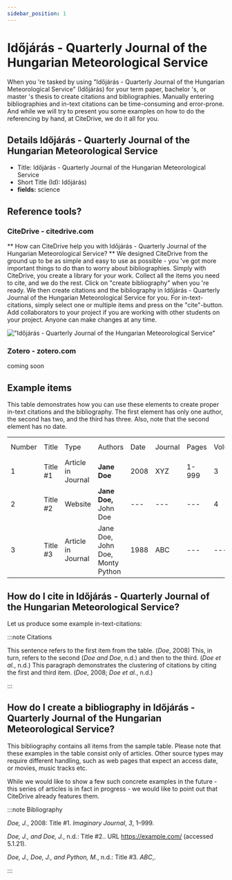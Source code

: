 ```yaml
---
sidebar_position: 1
---
```


# Időjárás - Quarterly Journal of the Hungarian Meteorological Service

When you 're tasked by using "Időjárás - Quarterly Journal of the Hungarian Meteorological Service" (Időjárás) for your term paper, bachelor 's, or master 's thesis to create citations and bibliographies.
Manually entering bibliographies and in-text citations can be time-consuming and error-prone. And while we will try to present you some examples on how to do the referencing by hand, at CiteDrive, we do it all for you.

## Details  Időjárás - Quarterly Journal of the Hungarian Meteorological Service
* Title: Időjárás - Quarterly Journal of the Hungarian Meteorological Service
* Short Title (Id): Időjárás)
* **fields:** science

## Reference tools?
### CiteDrive - citedrive.com
** How can CiteDrive help you with Időjárás - Quarterly Journal of the Hungarian Meteorological Service? **
We designed CiteDrive from the ground up to be as simple and easy to use as possible - you 've got more important things to do than to worry about bibliographies. Simply with CiteDrive, you create a library for your work. Collect all the items you need to cite, and we do the rest. Click on "create bibliography" when you 're ready. We then create citations and the bibliography in Időjárás - Quarterly Journal of the Hungarian Meteorological Service for you. For in-text-citations, simply select one or multiple items and press on the "cite"-button. Add collaborators to your project if you are working with other students on your project. Anyone can make changes at any time.


!["Időjárás - Quarterly Journal of the Hungarian Meteorological Service"](images/idojaras--quarterly-journal-of-the-hungarian-meteorological-service.svg "Choose Időjárás - Quarterly Journal of the Hungarian Meteorological Service in the CiteDrive App")

### Zotero - zotero.com

coming soon

## Example items

This table demonstrates how you can use these elements to create proper in-text citations and the bibliography. The first element has only one author, the second has two, and the third has three. Also, note that the second element has no date.


<table>
  <tr>
   <td>Number
   </td>
   <td>Title
   </td>
   <td>Type
   </td>
   <td>Authors
   </td>
   <td>Date
   </td>
   <td>Journal
   </td>
   <td>Pages
   </td>
   <td>Volume
   </td>
   <td>Issue
   </td>
   <td>Access Date
   </td>
  </tr>
  <tr>
   <td>1
   </td>
   <td>Title #1
   </td>
   <td>Article in Journal
   </td>
   <td><strong>Jane Doe</strong>
   </td>
   <td>2008
   </td>
   <td>XYZ
   </td>
   <td>1-999
   </td>
   <td>3
   </td>
   <td>2
   </td>
   <td>--
   </td>
  </tr>
  <tr>
   <td>
2
   </td>
   <td>Title #2
   </td>
   <td>Website
   </td>
   <td><strong>Jane Doe, </strong>John Doe
   </td>
   <td>---
   </td>
   <td>---
   </td>
   <td>---
   </td>
   <td>4
   </td>
   <td>---
   </td>
   <td>2020-05-01
   </td>
  </tr>
  <tr>
   <td>3
   </td>
   <td>Title #3
   </td>
   <td>Article in Journal
   </td>
   <td>Jane Doe, John Doe, Monty Python
   </td>
   <td>1988
   </td>
   <td>ABC
   </td>
   <td>---
   </td>
   <td>---
   </td>
   <td>16
   </td>
   <td>---
   </td>
  </tr>
</table>



## How do I cite in  Időjárás - Quarterly Journal of the Hungarian Meteorological Service?

Let us produce some example in-text-citations:

:::note Citations


This sentence refers to the first item from the table. (<i>Doe</i>, 2008) This, in turn, refers to the second (<i>Doe and Doe</i>, n.d.)
and then to the third.  (<i>Doe et al.</i>, n.d.)
This paragraph demonstrates the clustering of citations by citing the first and third item. (<i>Doe</i>, 2008; <i>Doe et al.</i>, n.d.)

:::

## How do I create a bibliography in Időjárás - Quarterly Journal of the Hungarian Meteorological Service?

This bibliography contains all items from the sample table. Please note that these examples in the table consist only of articles. Other source types may require different handling, such as web pages that expect an access date, or movies, music tracks etc.

While we would like to show a few such concrete examples in the future - this series of articles is in fact in progress - we would like to point out that CiteDrive already features them.

:::note Bibliography

<i>Doe, J.</i>, 2008: Title #1. <i>Imaginary Journal</i>, <i>3</i>, 1–999.

<i>Doe, J., and Doe, J.</i>, n.d.: Title #2.. URL https://example.com/ (accessed 5.1.21).

<i>Doe, J., Doe, J., and Python, M.</i>, n.d.: Title #3. <i>ABC</i>,.



:::


        